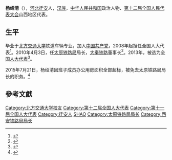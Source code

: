 '''杨绍清'''（{{bd|1959年||}}），[[河北|河北]][[迁安|迁安]]人，[[汉族|汉族]]，[[中华人民共和国|中华人民共和国]]政治人物、[[第十二届全国人民代表大会|第十二届全国人民代表大会]]山西地区代表。

==生平==
毕业于[[北方交通大学|北方交通大学]]铁道车辆专业，加入[[中国共产党|中国共产党]]，2008年起担任全国人大代表<ref>{{cite news|title=全国人大代表信息-杨绍清|url=http://210.82.31.1:8084/delegate/viewDelegate.action?dbid=112474|accessdate=2013-04-05|newspaper=全国人大网|archive-url=https://web.archive.org/web/20140528014712/http://www.npc.gov.cn/delegate/viewDelegate.action?dbid=112474|archive-date=2014-05-28|dead-url=yes}}</ref>。2010年4月3日，任[[太原铁路局|太原铁路局]]局长，[[大秦铁路|大秦铁路]]董事长<ref>{{cite news|title=全国人大代表杨绍清的“大民生观”|url=http://www.cnr.cn/2012zt/qglh2012/jzbb/zuixinbaodao/201203/t20120311_509270739.shtml|accessdate=2013-03-28|newspaper=中国广播网|archive-date=2016-04-12|archive-url=https://web.archive.org/web/20160412080209/http://www.cnr.cn/2012zt/qglh2012/jzbb/zuixinbaodao/201203/t20120311_509270739.shtml|dead-url=no}}</ref>。2013年，被选为[[全国人大代表|全国人大代表]]<ref>{{cite news|title=全国人大代表信息-杨绍清|url=http://210.82.31.1:8084/delegate/viewDelegate.action?dbid=120260|accessdate=2013-03-28|newspaper=全国人大网|deadurl=yes|archiveurl=https://web.archive.org/web/20140527223657/http://www.npc.gov.cn/delegate/viewDelegate.action?dbid=120260|archivedate=2014-05-27}}</ref>。

2015年7月21日，杨绍清因班子成员办公用房面积全部超标，被免去太原铁路局局长的职务。<ref>{{cite news|url=http://sx.sxgov.cn/content/2015-07/22/content_6038635.htm|title=太原铁路局局长杨绍清、党委书记张义平被免职|publisher=黄河新闻网|date=2015-07-22|accessdate=2015-07-22|archive-date=2019-08-22|archive-url=https://web.archive.org/web/20190822201035/http://sx.sxgov.cn/content/2015-07/22/content_6038635.htm|dead-url=no}}</ref>

==參考文獻==
{{reflist}}

{{中国政治人物小作品}}
{{DEFAULTSORT:Y}}
[[Category:北方交通大学校友|Category:北方交通大学校友]]
[[Category:第十二届全国人大代表|Category:第十二届全国人大代表]]
[[Category:第十一届全国人大代表|Category:第十一届全国人大代表]]
[[Category:迁安人|Category:迁安人]]
[[Category:杨姓|SHAO]]
[[Category:太原铁路局局长|Category:太原铁路局局长]]
[[Category:西安铁路局局长|Category:西安铁路局局长]]